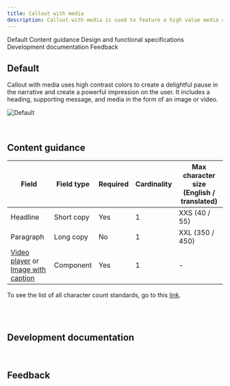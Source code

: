 ```yaml
---
title: Callout with media
description: Callout with media is used to feature a high value media asset such as a customer story.
---
```



<ComponentDescription name="Callout with media" type="layout" />

<AnchorLinks>

<AnchorLink>Default</AnchorLink>
<AnchorLink>Content guidance</AnchorLink>
<AnchorLink>Design and functional specifications</AnchorLink>
<AnchorLink>Development documentation</AnchorLink>
<AnchorLink>Feedback</AnchorLink>

</AnchorLinks>

## Default

Callout with media uses high contrast colors to create a delightful pause in the narrative and create a powerful impression on the user. It includes a heading, supporting message, and media in the form of an image or video.

![Default](../../images/pattern/callout-with-media/callout-with-media.jpg)

<br />

## Content guidance

| Field | Field type | Required   | Cardinality | Max character size (English / translated) |
| -------- | --------- | ---------- | ---------- | ----------|
| Headline | Short copy | Yes   | 1 | XXS (40 / 55)|
| Paragraph | Long copy | No  | 1 | XXL (350 / 450) |
| [Video player](https://www.ibm.com/standards/web/carbon-for-ibm-dotcom/components/video-player) or [Image with caption](https://www.ibm.com/standards/web/carbon-for-ibm-dotcom/components/image-with-caption) | Component | Yes | 1 | - |

To see the list of all character count standards, go to this <a href="https://github.com/carbon-design-system/carbon-for-ibm-dotcom-website/wiki/Character-count-standards" target="_blank" rel="noreferrer noopener nofollow">link</a>.

<br />

<SpecLinks name="Callout media" designLink="https://ibm.box.com/s/40njlbssuzazldqxcvza8pfmlgdva15y" />

<br />

## Development documentation

<ComponentStatus name="Callout with media" type="layout" />

<br />

## Feedback

<ComponentFeedback />
